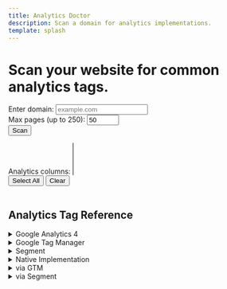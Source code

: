 ```yaml
---
title: Analytics Doctor
description: Scan a domain for analytics implementations.
template: splash
---
```

<div id="analytics-root" class="carbon-container">
<div class="carbon-hero">
  <h1>Scan your website for common analytics tags.</h1>
</div>
  <form id="scan-form" class="bx--form">
    <div class="bx--form-item">
      <label for="domain" class="bx--label">Enter domain:</label>
      <input type="text" id="domain" name="domain" placeholder="example.com" class="bx--text-input" />
    </div>
    <div class="bx--form-item">
      <label for="max-pages" class="bx--label">Max pages (up to 250):</label>
      <input type="number" id="max-pages" name="max-pages" min="1" max="250" value="50" class="bx--text-input" />
    </div>
    <button type="submit" class="bx--btn bx--btn--primary">Scan</button>
  </form>
  <div id="status"></div>
  <div id="progress-container" class="bx--progress-bar">
    <div class="bx--progress-bar__track">
      <div id="progress-bar" class="bx--progress-bar__bar" style="width:0%"></div>
    </div>
  </div>
  <div id="eta"></div>
  <div id="filter-container" class="bx--form-item">
    <label for="column-select" class="bx--label">Analytics columns:</label>
    <select id="column-select" multiple class="bx--multi-select" size="4"></select>
    <div class="bx--btn-set">
      <button id="select-all" type="button" class="bx--btn bx--btn--secondary">Select All</button>
      <button id="clear-all" type="button" class="bx--btn bx--btn--tertiary">Clear</button>
    </div>
  </div>
  <div id="summary" class="summary-panel"></div>
  <div id="table-wrapper">
    <table id="pages-table" class="bx--data-table bx--data-table--compact">
      <thead>
        <tr id="pages-header"></tr>
      </thead>
      <tbody id="pages-body"></tbody>
    </table>
  </div>
</div>

<script type="module" src="/js/analytics-doctor.js" defer></script>

<style>{`

#analytics-root {
  margin: 0;
  margin-top: 0;
  max-width: none;
  padding: 0 5%;
}
#scan-form {
  display: flex;
  align-items: flex-end;
  flex-wrap: wrap;
  gap: 0.5rem;
  margin-bottom: 1rem;
}
#scan-form .bx--form-item {
  display: flex;
  flex-direction: column;
}
.summary-panel ul {
  padding-left: 1.5rem;
}
.analytics-cell {
  white-space: normal;
  word-break: break-word;
}


/* Table styling */
#table-wrapper {
  max-height: 70vh;
  overflow-y: auto;
  overflow-x: auto;
  margin: 0;
  width: 100%;
}
#table-wrapper.boxed {
  width: 100%;
  margin: 0;
}

#pages-table {
  width: 100%;
  table-layout: fixed;
}





`}</style>

<h2 id="analytics-reference">Analytics Tag Reference</h2>

<details id="google-analytics-note">
<summary>Google Analytics 4</summary>
GA4 tags send data to your Google Analytics property. The ID shown is your measurement ID.
</details>

<details id="google-tag-manager-note">
<summary>Google Tag Manager</summary>
This represents the GTM container embedded on the page. The ID is your container ID.
</details>

<details id="segment-note">
<summary>Segment</summary>
Analytics that are loaded through Segment. The ID refers to your Segment write key.
</details>

<details id="method-native">
<summary>Native Implementation</summary>
The tag is loaded directly on the page without a tag manager.
</details>

<details id="method-gtm">
<summary>via GTM</summary>
Tags fired through Google Tag Manager.
</details>

<details id="method-segment">
<summary>via Segment</summary>
Tags fired through Segment or similar customer data platforms.
</details>
